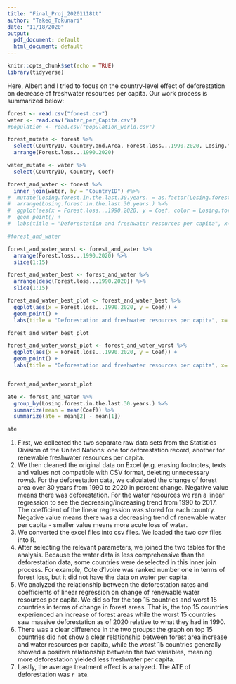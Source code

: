 ```yaml
---
title: "Final_Proj_20201118tt"
author: "Takeo_Tokunari"
date: "11/18/2020"
output:
  pdf_document: default
  html_document: default
---
```


```r
knitr::opts_chunk$set(echo = TRUE)
library(tidyverse)

```

Here, Albert and I tried to focus on the country-level effect of deforestation on decrease of freshwater resources per capita. 
Our work process is summarized below:


```r
forest <- read.csv("forest.csv")
water <- read.csv("Water_per_Capita.csv")
#population <- read.csv("population_world.csv")

forest_mutate <- forest %>% 
  select(CountryID, Country.and.Area, Forest.loss...1990.2020, Losing.forest.in.the.last.30.years.) %>% 
  arrange(Forest.loss...1990.2020)

water_mutate <- water %>% 
  select(CountryID, Country, Coef)

forest_and_water <- forest %>% 
  inner_join(water, by = "CountryID") #%>% 
#  mutate(Losing.forest.in.the.last.30.years. = as.factor(Losing.forest.in.the.last.30.years.)) %>% 
#  arrange(Losing.forest.in.the.last.30.years.) %>% 
#  ggplot(aes(x = Forest.loss...1990.2020, y = Coef, color = Losing.forest.in.the.last.30.years.)) +
#  geom_point() +
#  labs(title = "Deforestation and freshwater resources per capita", x= "Change of forest area from 1990 to 2020 in %", y = "Coefficient of linear regression \n for freshwater resources per capita")

#forest_and_water

forest_and_water_worst <- forest_and_water %>% 
  arrange(Forest.loss...1990.2020) %>% 
  slice(1:15)

forest_and_water_best <- forest_and_water %>% 
  arrange(desc(Forest.loss...1990.2020)) %>% 
  slice(1:15)

forest_and_water_best_plot <- forest_and_water_best %>% 
  ggplot(aes(x = Forest.loss...1990.2020, y = Coef)) +
  geom_point() +
  labs(title = "Deforestation and freshwater resources per capita", x= "Change of forest area from 1990 to 2020 in %", y = "Coefficient of linear regression \n for freshwater resources per capita")

forest_and_water_best_plot

forest_and_water_worst_plot <- forest_and_water_worst %>% 
  ggplot(aes(x = Forest.loss...1990.2020, y = Coef)) +
  geom_point() +
  labs(title = "Deforestation and freshwater resources per capita", x= "Change of forest area from 1990 to 2020 in %", y = "Coefficient of linear regression \n for freshwater resources per capita")


forest_and_water_worst_plot

ate <- forest_and_water %>%
  group_by(Losing.forest.in.the.last.30.years.) %>% 
  summarize(mean = mean(Coef)) %>% 
  summarize(ate = mean[2] - mean[1])

ate

```

1. First, we collected the two separate raw data sets from the Statistics Division of the United Nations: one for deforestation record, another for renewable freshwater resources per capita.
2. We then cleaned the original data on Excel (e.g. erasing footnotes, texts and values not compatible with CSV format, deleting unnecessary rows). For the deforestation data, we calculated the change of forest area over 30 years from 1990 to 2020 in percent change. Negative value means there was deforestation. For the water resources we ran a linear regression to see the decreasing/increasing trend from 1990 to 2017. The coefficient of the linear regression was stored for each country. Negative value means there was a decreasing trend of renewable water per capita - smaller value means more acute loss of water. 
3. We converted the excel files into csv files. We loaded the two csv files into R.
4. After selecting the relevant parameters, we joined the two tables for the analysis. Because the water data is less comprehensive than the deforestation data, some countries were deselected in this inner join process. For example, Cote d'Ivoire was ranked number one in terms of forest loss, but it did not have the data on water per capita.
5. We analyzed the relationship between the deforestation rates and coefficients of linear regression on change of renewable water resources per capita. We did so for the top 15 countries and worst 15 countries in terms of change in forest areas. That is, the top 15 countries experienced an increase of forest areas while the worst 15 countries saw massive deforestation as of 2020 relative to what they had in 1990. 
6. There was a clear difference in the two groups: the graph on top 15 countries did not show a clear relationship between forest area increase and water resources per capita, while the worst 15 countries generally showed a positive relationship between the two variables, meaning more deforestation yielded less freshwater per capita. 
7. Lastly, the average treatment effect is analyzed. The ATE of deforestation was `r ate`.

